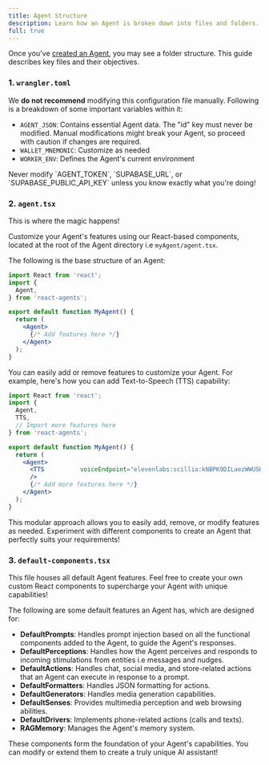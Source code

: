 ```yaml
---
title: Agent Structure
description: Learn how an Agent is broken down into files and folders.
full: true
---
```



<InlineTOC items={toc} />

Once you've [created an Agent](/create-an-agent), you may see a folder structure. This guide describes key files and their objectives.

### 1. `wrangler.toml`

We **do not recommend** modifying this configuration file manually. Following is a breakdown of some important variables within it:

- `AGENT_JSON`: Contains essential Agent data. The "id" key must never be modified. Manual modifications might break your Agent, so proceed with caution if changes are required.
- `WALLET_MNEMONIC`: Customize as needed
- `WORKER_ENV`: Defines the Agent's current environment

<Callout type="warn">
Never modify `AGENT_TOKEN`, `SUPABASE_URL`, or `SUPABASE_PUBLIC_API_KEY` unless you know exactly what you're doing!
</Callout>

### 2. `agent.tsx`

This is where the magic happens!

Customize your Agent's features using our React-based components, located at the root of the Agent directory i.e `myAgent/agent.tsx`.

The following is the base structure of an Agent:

```jsx
import React from 'react';
import {
  Agent,
} from 'react-agents';

export default function MyAgent() {
  return (
    <Agent>
      {/* Add features here */}
    </Agent>
  );
}
```

You can easily add or remove features to customize your Agent. For example, here's how you can add Text-to-Speech (TTS) capability:

```jsx
import React from 'react';
import {
  Agent,
  TTS,
  // Import more features here
} from 'react-agents';

export default function MyAgent() {
  return (
    <Agent>
      <TTS          voiceEndpoint="elevenlabs:scillia:kNBPK9DILaezWWUSHpF9" 
      />
      {/* Add more features here */}
    </Agent>
  );
}
```

This modular approach allows you to easily add, remove, or modify features as needed. Experiment with different components to create an Agent that perfectly suits your requirements!

### 3. `default-components.tsx`

This file houses all default Agent features. Feel free to create your own custom React components to supercharge your Agent with unique capabilities!

The following are some default features an Agent has, which are designed for:

- **DefaultPrompts**: Handles prompt injection based on all the functional components added to the Agent, to guide the Agent's responses.
- **DefaultPerceptions**: Handles how the Agent perceives and responds to incoming stimulations from entities i.e messages and nudges.
- **DefaultActions**: Handles chat, social media, and store-related actions that an Agent can execute in response to a prompt.
- **DefaultFormatters**: Handles JSON formatting for actions.
- **DefaultGenerators**: Handles media generation capabilities.
- **DefaultSenses**: Provides multimedia perception and web browsing abilities.
- **DefaultDrivers**: Implements phone-related actions (calls and texts).
- **RAGMemory**: Manages the Agent's memory system.

These components form the foundation of your Agent's capabilities. You can modify or extend them to create a truly unique AI assistant!